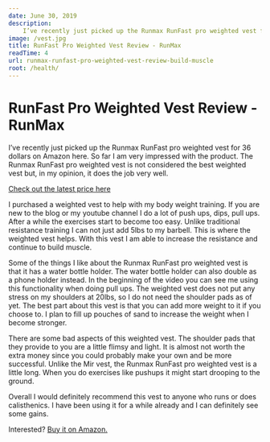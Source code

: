 ```yaml
---
date: June 30, 2019
description:
    I’ve recently just picked up the Runmax RunFast pro weighted vest for 36 dollars on Amazon here. So far I am very impressed with the product. The Runmax RunFast pro weighted vest is not considered the best weighted vest but, in my opinion, it does the job very well.
image: /vest.jpg
title: RunFast Pro Weighted Vest Review - RunMax
readTime: 4
url: runmax-runfast-pro-weighted-vest-review-build-muscle
root: /health/
---
```


# RunFast Pro Weighted Vest Review - RunMax

I’ve recently just picked up the Runmax RunFast pro weighted vest for 36 dollars on Amazon here. So far I am very impressed with the product. The Runmax RunFast pro weighted vest is not considered the best weighted vest but, in my opinion, it does the job very well.

[Check out the latest price here](https://amzn.to/2xjBy3F)

I purchased a weighted vest to help with my body weight training. If you are new to the blog or my youtube channel I do a lot of push ups, dips, pull ups. After a while the exercises start to become too easy. Unlike traditional resistance training I can not just add 5lbs to my barbell. This is where the weighted vest helps. With this vest I am able to increase the resistance and continue to build muscle.

Some of the things I like about the Runmax RunFast pro weighted vest is that it has a water bottle holder. The water bottle holder can also double as a phone holder instead. In the beginning of the video you can see me using this functionality when doing pull ups. The weighted vest does not put any stress on my shoulders at 20lbs, so I do not need the shoulder pads as of yet. The best part about this vest is that you can add more weight to it if you choose to. I plan to fill up pouches of sand to increase the weight when I become stronger.

There are some bad aspects of this weighted vest. The shoulder pads that they provide to you are a little flimsy and light. It is almost not worth the extra money since you could probably make your own and be more successful. Unlike the Mir vest, the Runmax RunFast pro weighted vest is a little long. When you do exercises like pushups it might start drooping to the ground.

Overall I would definitely recommend this vest to anyone who runs or does calisthenics. I have been using it for a while already and I can definitely see some gains.

Interested? [Buy it on Amazon.](https://amzn.to/2xjBy3F)
